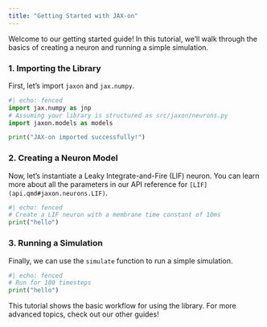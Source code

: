 ```yaml
---
title: "Getting Started with JAX-on"
---
```


Welcome to our getting started guide! In this tutorial, we'll walk through
the basics of creating a neuron and running a simple simulation.

### 1. Importing the Library

First, let's import `jaxon` and `jax.numpy`.

```python
#| echo: fenced
import jax.numpy as jnp
# Assuming your library is structured as src/jaxon/neurons.py
import jaxon.models as models

print("JAX-on imported successfully!")
```

### 2. Creating a Neuron Model

Now, let's instantiate a Leaky Integrate-and-Fire (LIF) neuron. You can learn
more about all the parameters in our API reference for `[LIF](api.qmd#jaxon.neurons.LIF)`.

```python
#| echo: fenced
# Create a LIF neuron with a membrane time constant of 10ms
print("hello")
```

### 3. Running a Simulation

Finally, we can use the `simulate` function to run a simple simulation.

```python
#| echo: fenced
# Run for 100 timesteps
print("hello")
```

This tutorial shows the basic workflow for using the library. For more advanced
topics, check out our other guides!
